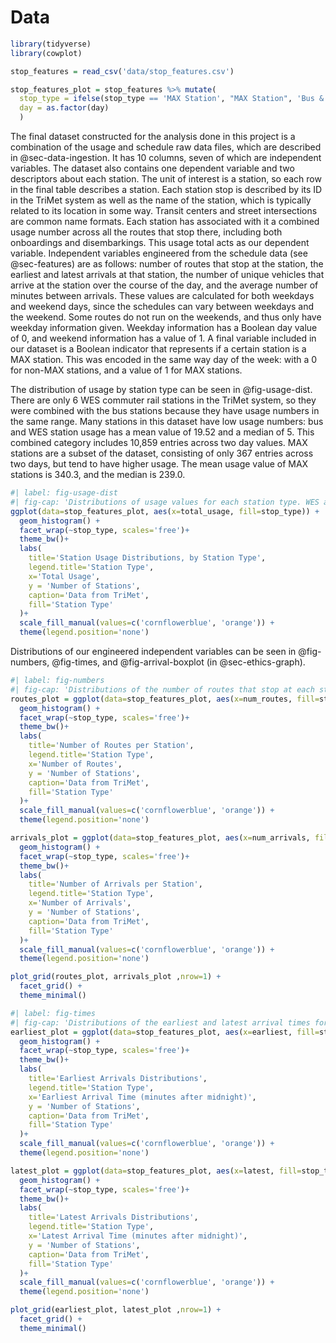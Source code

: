 # Data {#sec-data}

```r
library(tidyverse)
library(cowplot)
```

```r
stop_features = read_csv('data/stop_features.csv')

stop_features_plot = stop_features %>% mutate(
  stop_type = ifelse(stop_type == 'MAX Station', "MAX Station", 'Bus & WES Stations'), 
  day = as.factor(day)
  )

```

The final dataset constructed for the analysis done in this project is a combination of the usage and schedule raw data files, which are described in @sec-data-ingestion. It has 10 columns, seven of which are independent variables. The dataset also contains one dependent variable and two descriptors about each station. The unit of interest is a station, so each row in the final table describes a station.  Each station stop is described by its ID in the TriMet system as well as the name of the station, which is typically related to its location in some way. Transit centers and street intersections are common name formats. Each station has associated with it a combined usage number across all the routes that stop there, including both onboardings and disembarkings. This usage total acts as our dependent variable. Independent variables engineered from the schedule data (see @sec-features) are as follows: number of routes that stop at the station, the earliest and latest arrivals at that station, the number of unique vehicles that arrive at the station over the course of the day, and the average number of minutes between arrivals. These values are calculated for both weekdays and weekend days, since the schedules can vary between weekdays and the weekend. Some routes do not run on the weekends, and thus only have weekday information given. Weekday information has a Boolean day value of 0, and weekend information has a value of 1. A final variable included in our dataset is a Boolean indicator that represents if a certain station is a MAX station. This was encoded in the same way day of the week: with a 0 for non-MAX stations, and a value of 1 for MAX stations. 

The distribution of usage by station type can be seen in @fig-usage-dist. There are only 6 WES commuter rail stations in the TriMet system, so they were combined with the bus stations because they have usage numbers in the same range. Many stations in this dataset have low usage numbers: bus and WES station usage has a mean value of 19.52 and a median of 5. This combined category includes 10,859 entries across two day values. MAX stations are a subset of the dataset, consisting of only 367 entries across two days, but tend to have higher usage. The mean usage value of MAX stations is 340.3, and the median is 239.0. 

```r
#| label: fig-usage-dist
#| fig-cap: 'Distributions of usage values for each station type. WES and bus stations are combined due to the low number of WES stations in the dataset. Note that the y-axis is *not* fixed: there are a much smaller number of MAX stations than there are bus stations.'
ggplot(data=stop_features_plot, aes(x=total_usage, fill=stop_type)) + 
  geom_histogram() +
  facet_wrap(~stop_type, scales='free')+
  theme_bw()+ 
  labs(
    title='Station Usage Distributions, by Station Type', 
    legend.title='Station Type', 
    x='Total Usage', 
    y = 'Number of Stations',
    caption='Data from TriMet', 
    fill='Station Type'
  )+
  scale_fill_manual(values=c('cornflowerblue', 'orange')) +
  theme(legend.position='none')
```
Distributions of our engineered independent variables can be seen in @fig-numbers, @fig-times, and @fig-arrival-boxplot (in @sec-ethics-graph). 

```r
#| label: fig-numbers
#| fig-cap: 'Distributions of the number of routes that stop at each station and the number of arrivals at each station, faceted by the two station types in our dataset. Note that the y-axis is *not* fixed: there are a much smaller number of MAX stations than there are bus stations.'
routes_plot = ggplot(data=stop_features_plot, aes(x=num_routes, fill=stop_type)) + 
  geom_histogram() +
  facet_wrap(~stop_type, scales='free')+
  theme_bw()+ 
  labs(
    title='Number of Routes per Station', 
    legend.title='Station Type', 
    x='Number of Routes', 
    y = 'Number of Stations',
    caption='Data from TriMet', 
    fill='Station Type'
  )+
  scale_fill_manual(values=c('cornflowerblue', 'orange')) +
  theme(legend.position='none')

arrivals_plot = ggplot(data=stop_features_plot, aes(x=num_arrivals, fill=stop_type)) + 
  geom_histogram() +
  facet_wrap(~stop_type, scales='free')+
  theme_bw()+ 
  labs(
    title='Number of Arrivals per Station', 
    legend.title='Station Type', 
    x='Number of Arrivals', 
    y = 'Number of Stations',
    caption='Data from TriMet', 
    fill='Station Type'
  )+
  scale_fill_manual(values=c('cornflowerblue', 'orange')) +
  theme(legend.position='none')

plot_grid(routes_plot, arrivals_plot ,nrow=1) +
  facet_grid() +
  theme_minimal()
```

```r
#| label: fig-times
#| fig-cap: 'Distributions of the earliest and latest arrival times for the two station categories in our dataset. Note that the y-axis is *not* fixed: there are a much smaller number of MAX stations than there are bus stations.'
earliest_plot = ggplot(data=stop_features_plot, aes(x=earliest, fill=stop_type)) + 
  geom_histogram() +
  facet_wrap(~stop_type, scales='free')+
  theme_bw()+ 
  labs(
    title='Earliest Arrivals Distributions', 
    legend.title='Station Type', 
    x='Earliest Arrival Time (minutes after midnight)', 
    y = 'Number of Stations',
    caption='Data from TriMet', 
    fill='Station Type'
  )+
  scale_fill_manual(values=c('cornflowerblue', 'orange')) +
  theme(legend.position='none')

latest_plot = ggplot(data=stop_features_plot, aes(x=latest, fill=stop_type)) + 
  geom_histogram() +
  facet_wrap(~stop_type, scales='free')+
  theme_bw()+ 
  labs(
    title='Latest Arrivals Distributions', 
    legend.title='Station Type', 
    x='Latest Arrival Time (minutes after midnight)', 
    y = 'Number of Stations',
    caption='Data from TriMet', 
    fill='Station Type'
  )+
  scale_fill_manual(values=c('cornflowerblue', 'orange')) +
  theme(legend.position='none')

plot_grid(earliest_plot, latest_plot ,nrow=1) +
  facet_grid() +
  theme_minimal()
```

